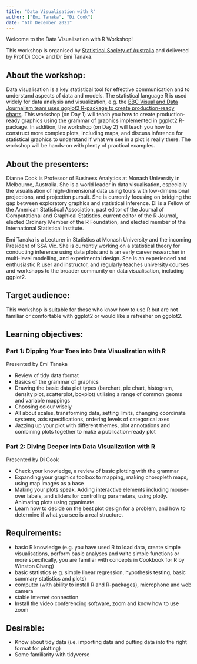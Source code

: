 ```yaml
---
title: "Data Visualisation with R"
author: ["Emi Tanaka", "Di Cook"]
date: "6th December 2021"
---
```



Welcome to the Data Visualisation with R Workshop!

This workshop is organised by [Statistical Society of Australia](https://www.statsoc.org.au/event-4476797) and delivered by Prof Di Cook and Dr Emi Tanaka.

## About the workshop:

Data visualisation is a key statistical tool for effective communication and to understand aspects of data and models. The statistical language R is used widely for data analysis and visualization, e.g. the [BBC Visual and Data Journalism team uses ggplot2 R-package to create production-ready charts](https://medium.com/bbc-visual-and-data-journalism/how-the-bbc-visual-and-data-journalism-team-works-with-graphics-in-r-ed0b35693535). This workshop (on Day 1) will teach you how to create production-ready graphics using the grammar of graphics implemented in ggplot2 R-package. In addition, the workshop (on Day 2) will teach you how to construct more complex plots, including maps, and discuss inference for statistical graphics to understand if what we see in a plot is really there. The workshop will be hands-on with plenty of practical examples.

## About the presenters:

Dianne Cook is Professor of Business Analytics at Monash University in Melbourne, Australia.  She is a world leader in data visualisation, especially the visualisation of high-dimensional data using tours with low-dimensional projections, and projection pursuit.  She is currently focusing on bridging the gap between exploratory graphics and statistical inference.  Di is a Fellow of the American Statistical Association, past editor of the Journal of Computational and Graphical Statistics, current editor of the R Journal, elected Ordinary Member of the R Foundation, and elected member of the International Statistical Institute. 

Emi Tanaka is a Lecturer in Statistics at Monash University and the incoming President of SSA Vic. She is currently working on a statistical theory for conducting inference using data plots and is an early career researcher in multi-level modelling, and experimental design. She is an experienced and enthusiastic R user and instructor, and regularly teaches university courses and workshops to the broader community on data visualisation, including ggplot2.

## Target audience:

This workshop is suitable for those who know how to use R but are not familiar or comfortable with ggplot2 or would like a refresher on ggplot2.  

## Learning objectives:

### Part 1: Dipping Your Toes into Data Visualization with R
Presented by Emi Tanaka

* Review of tidy data format
* Basics of the grammar of graphics
* Drawing the basic data plot types (barchart, pie chart, histogram, density plot, scatterplot, boxplot) utilising a range of common geoms and variable mappings
* Choosing colour wisely
* All about scales, transforming data, setting limits, changing coordinate systems, axis specifications, ordering levels of categorical axes
* Jazzing up your plot with different themes, plot annotations and combining plots together to make a publication-ready plot

### Part 2: Diving Deeper into Data Visualization with R
Presented by Di Cook

* Check your knowledge, a review of basic plotting with the grammar
* Expanding your graphics toolbox to mapping, making choropleth maps, using map images as a base
* Making your plots speak. Adding interactive elements including mouse-over labels, and sliders for controlling parameters, using plotly. Animating plots using gganimate.
* Learn how to decide on the best plot design for a problem, and how to  determine if what you see is a real structure.  

## Requirements:

* basic R knowledge (e.g. you have used R to load data, create simple visualisations, perform basic analyses and write simple functions or more specifically, you are familiar with concepts in Cookbook for R by Winston Chang)
* basic statistics (e.g. simple linear regression, hypothesis testing, basic summary statistics and plots)
* computer (with ability to install R and R-packages), microphone and web camera 
* stable internet connection
* Install the video conferencing software, zoom and know how to use zoom

## Desirable:

* Know about tidy data (i.e. importing data and putting data into the right format for plotting)
* Some familiarity with tidyverse

